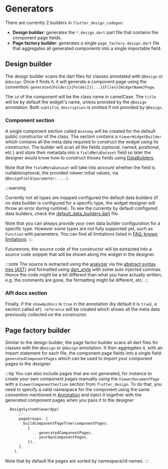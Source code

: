 # Generators

There are currently 2 builders in `flutter_design_codegen`:

- **Design builder**: generates the `*.design.dart` part file that contains the component page fields.
- **Page factory builder**: generates a single `page_factory.design.dart` file that aggregates all generated components into a single importable field.

## Design builder

The design builder scans the dart files for classes annotated with `@Design` or `@design`. Once it finds it, it will generate a component page using the convention: `generated{Folder1}{Folder2}{...}{Filex}{WidgetName}Page`.

The `id` of the component will be the class name in camelCase. The `title` will be by default the widget's name, unless provided by the `@Design` annotation. Both `subtitle`, `description` is omitted if not provided by `@Design`.

### Component section

A single component section called `Anatomy` will be created for the default public constructor of the class. The section contains a `ViewerWidgetBuilder` which contains 
all the meta data required to construct the widget using its constructor. The builder will scan all the fields (optional, named, positional, etc.) and store their metadata into a `fieldMetaDataset` field so 
later the designer would know how to construct thoses fields using [DataBuilders](/docs/designer/data_builder). 

Note that the `fieldMetaDataset` will take into account whether the field is nullable/optional, 
the provided viewer initial values, via `@DesignField(parameter: ...)`.

:::warning

Currently not all types are mapped configured the default data builders (if no data builder is configured for a specific type, the widget designer will throw an error during runtime). To see the currently by default configured data builders, check the [default_data_builders.dart](https://github.com/ShiroYacha/flutter_design/blob/main/packages/flutter_design_viewer/lib/src/default_data_builders.dart) file.

Note that you can always provide your own data builder configuration for a specific type. However some types are not fully supported yet, such as `Function` with parameters. You can find all limitations listed in [FAQ: known limitations](/docs/faq#known-limitations).
:::

Futuremore, the source code of the constructor will be extracted into a source code snippet that will be shown along the widget in the designer. 

:::note
The source is extracted using the [analyzer](https://pub.dev/packages/analyzer) via the [abstract syntax tree (AST)](https://en.wikipedia.org/wiki/Abstract_syntax_tree) and formatted using [dart_style](https://github.com/dart-lang/dart_style) with some auto injected commas. Hence 
the code might be a bit different than what you have actually written, e.g. the comments are gone, the formatting might be different, etc.
:::

### API docs section

Finally, if the `showApiDocs` is `true` in the annotation (by default it is `true`), a section called `API reference` will be created which shows all the meta data previously collected on the constructor.

## Page factory builder

Similar to the design builder, the page factor builder scans all dart files for classes with the `@Design` or `@design` annotation. It then aggregates it, with an import statement
for each file, the component page fields into a single field: `generatedComponentPages` which can be used to import your component pages to the designer.

:::tip
You can also include pages that are not generated, for instance to create your own component pages manually using the `ViewerDocumentPage` with a `ViewerComponentSection` section from `flutter_design`. To do that, you need to 
specify a valid namespace for the component using the same convention mentioned in [Annotation](/docs/codegen/annotation) and inject it together with the generated component pages when you pass it to the designer

```dart
  DesignSystemViewerApp(
      //...
      pageGroups: [
        buildComponentPageTree(componentPages: 
          [
            ...generatedComponentPages,
            ...yourOwnComponentPages,
          ]),
      ],
    ),
```

Note that by default the pages are sorted by namespace/id names.
:::